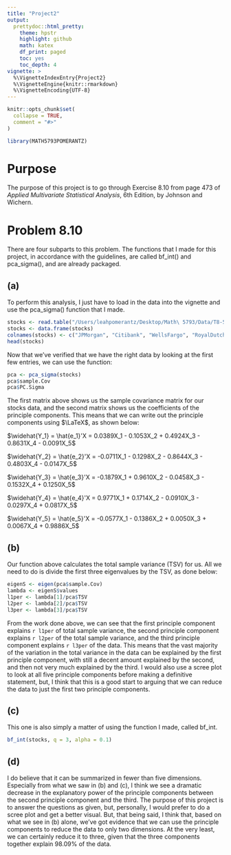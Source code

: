 ```yaml
---
title: "Project2"
output: 
  prettydoc::html_pretty:
    theme: hpstr
    highlight: github
    math: katex
    df_print: paged
    toc: yes
    toc_depth: 4
vignette: >
  %\VignetteIndexEntry{Project2}
  %\VignetteEngine{knitr::rmarkdown}
  %\VignetteEncoding{UTF-8}
---
```


```r
knitr::opts_chunk$set(
  collapse = TRUE,
  comment = "#>"
)
```

```r
library(MATH5793POMERANTZ)
```

# Purpose

The purpose of this project is to go through Exercise 8.10 from page 473 of *Applied Multivariate Statistical Analysis*, 6th Edition, by Johnson and Wichern.

# Problem 8.10

There are four subparts to this problem. The functions that I made for this project, in accordance with the guidelines, are called bf_int() and pca_sigma(), and are already packaged.

## (a) 

To perform this analysis, I just have to load in the data into the vignette and use the pca_sigma() function that I made.

```r
stocks <- read.table("/Users/leahpomerantz/Desktop/Math\ 5793/Data/T8-5.DAT")
stocks <- data.frame(stocks)
colnames(stocks) <- c("JPMorgan", "Citibank", "WellsFargo", "RoyalDutchShell", "ExxonMobil")
head(stocks)
```

Now that we've verified that we have the right data by looking at the first few entries, we can use the function:

```r
pca <- pca_sigma(stocks)
pca$sample.Cov
pca$PC.Sigma
```

The first matrix above shows us the sample covariance matrix for our stocks data, and the second matrix shows us the coefficients of the principle components. This means that we can write out the principle components using $\LaTeX$, as shown below:

$\widehat{Y_1} = \hat{e_1}'X = 0.0389X_1 - 0.1053X_2 + 0.4924X_3 - 0.8631X_4 - 0.0091X_5$

$\widehat{Y_2} = \hat{e_2}'X = -0.0711X_1 - 0.1298X_2 - 0.8644X_3 - 0.4803X_4 - 0.0147X_5$

$\widehat{Y_3} = \hat{e_3}'X = -0.1879X_1 + 0.9610X_2 - 0.0458X_3 - 0.1532X_4 + 0.1250X_5$

$\widehat{Y_4} = \hat{e_4}'X = 0.9771X_1 + 0.1714X_2 - 0.0910X_3 - 0.0297X_4 + 0.0817X_5$

$\widehat{Y_5} = \hat{e_5}'X = -0.0577X_1 - 0.1386X_2 + 0.0050X_3 + 0.0067X_4 + 0.9886X_5$


## (b)

Our function above calculates the total sample variance (TSV) for us. All we need to do is divide the first three eigenvalues by the TSV, as done below:

```r
eigenS <- eigen(pca$sample.Cov)
lambda <- eigenS$values
l1per <- lambda[1]/pca$TSV
l2per <- lambda[2]/pca$TSV
l3per <- lambda[3]/pca$TSV
```

From the work done above, we can see that the first principle component explains `r l1per` of total sample variance, the second principle component explains `r l2per` of the total sample variance, and the third principle component explains `r l3per` of the data. This means that the vast majority of the variation in the total variance in the data can be explained by the first principle component, with still a decent amount explained by the second, and then not very much explained by the third. I would also use a scree plot to look at all five principle components before making a definitive statement, but, I think that this is a good start to arguing that we can reduce the data to just the first two principle components.


## (c)

This one is also simply a matter of using the function I made, called bf_int. 

```r
bf_int(stocks, q = 3, alpha = 0.1)
```


## (d)

I do believe that it can be summarized in fewer than five dimensions. Especially from what we saw in (b) and (c), I think we see a dramatic decrease in the explanatory power of the principle components between the second principle component and the third. The purpose of this project is to answer the questions as given, but, personally, I would prefer to do a scree plot and get a better visual. But, that being said, I think that, based on what we see in (b) alone, we've got evidence that we can use the principle components to reduce the data to only two dimensions. At the very least, we can certainly reduce it to three, given that the three components together explain 98.09% of the data. 










